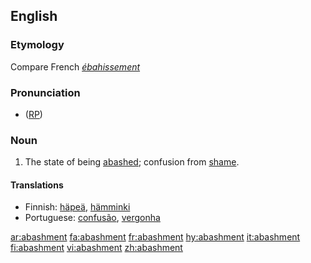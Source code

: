 ==English==

===Etymology===
Compare French ''[[ébahissement]]''

===Pronunciation===
* ([[RP]]) {{IPA|/əˈbæʃmənt/}}

===Noun===
{{en-noun}}

# The state of being [[abashed]]; confusion from [[shame]].

====Translations====
{{trans-top|the state of being abashed; confusion from shame}}
* Finnish: [[häpeä]], [[hämminki]]
* Portuguese: [[confusão]], [[vergonha]]
{{trans-bottom}}

[[ar:abashment]]
[[fa:abashment]]
[[fr:abashment]]
[[hy:abashment]]
[[it:abashment]]
[[fi:abashment]]
[[vi:abashment]]
[[zh:abashment]]
